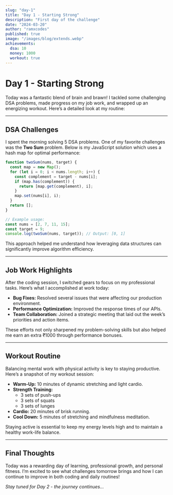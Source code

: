 ```yaml
---
slug: "day-1"
title: "Day 1 - Starting Strong"
description: "First day of the challenge"
date: "2024-03-20"
author: "ramxcodes"
published: true
image: "/images/blog/extends.webp"
achievements:
  dsa: 10
  money: 1000
  workout: true
---
```


# Day 1 - Starting Strong

Today was a fantastic blend of brain and brawn! I tackled some challenging DSA problems, made progress on my job work, and wrapped up an energizing workout. Here’s a detailed look at my routine:

---

## DSA Challenges

I spent the morning solving 5 DSA problems. One of my favorite challenges was the **Two Sum** problem. Below is my JavaScript solution which uses a hash map for optimal performance:

```js
function twoSum(nums, target) {
  const map = new Map();
  for (let i = 0; i < nums.length; i++) {
    const complement = target - nums[i];
    if (map.has(complement)) {
      return [map.get(complement), i];
    }
    map.set(nums[i], i);
  }
  return [];
}

// Example usage:
const nums = [2, 7, 11, 15];
const target = 9;
console.log(twoSum(nums, target)); // Output: [0, 1]
```

This approach helped me understand how leveraging data structures can significantly improve algorithm efficiency.

---

## Job Work Highlights

After the coding session, I switched gears to focus on my professional tasks. Here’s what I accomplished at work today:

- **Bug Fixes:** Resolved several issues that were affecting our production environment.
- **Performance Optimization:** Improved the response times of our APIs.
- **Team Collaboration:** Joined a strategic meeting that laid out the week’s priorities and action items.

These efforts not only sharpened my problem-solving skills but also helped me earn an extra ₹1000 through performance bonuses.

---

## Workout Routine

Balancing mental work with physical activity is key to staying productive. Here’s a snapshot of my workout session:

- **Warm-Up:** 10 minutes of dynamic stretching and light cardio.
- **Strength Training:** 
  - 3 sets of push-ups
  - 3 sets of squats
  - 3 sets of lunges
- **Cardio:** 20 minutes of brisk running.
- **Cool Down:** 5 minutes of stretching and mindfulness meditation.

Staying active is essential to keep my energy levels high and to maintain a healthy work-life balance.

---

## Final Thoughts

Today was a rewarding day of learning, professional growth, and personal fitness. I’m excited to see what challenges tomorrow brings and how I can continue to improve in both coding and daily routines!

*Stay tuned for Day 2 - the journey continues...*